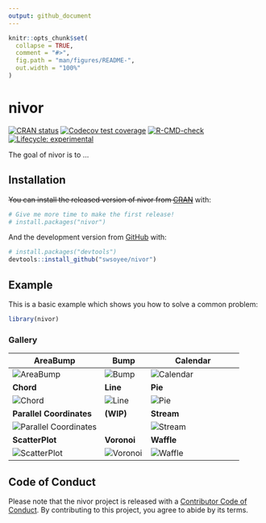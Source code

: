 ```yaml
---
output: github_document
---
```


<!-- README.md is generated from README.Rmd. Please edit that file -->

```r
knitr::opts_chunk$set(
  collapse = TRUE,
  comment = "#>",
  fig.path = "man/figures/README-",
  out.width = "100%"
)
```

# nivor

<!-- badges: start -->
[![CRAN status](https://www.r-pkg.org/badges/version/nivor)](https://CRAN.R-project.org/package=nivor)
[![Codecov test coverage](https://codecov.io/gh/swsoyee/nivor/branch/main/graph/badge.svg)](https://codecov.io/gh/swsoyee/nivor?branch=main)
[![R-CMD-check](https://github.com/swsoyee/nivor/workflows/R-CMD-check/badge.svg)](https://github.com/swsoyee/nivor/actions)
[![Lifecycle: experimental](https://img.shields.io/badge/lifecycle-experimental-orange.svg)](https://www.tidyverse.org/lifecycle/#experimental)
<!-- badges: end -->

The goal of nivor is to ...

## Installation

~~You can install the released version of nivor from [CRAN](https://CRAN.R-project.org)~~ with:

``` r
# Give me more time to make the first release!
# install.packages("nivor")
```

And the development version from [GitHub](https://github.com/swsoyee/nivor) with:

```r
# install.packages("devtools")
devtools::install_github("swsoyee/nivor")
```

## Example

This is a basic example which shows you how to solve a common problem:
```r
library(nivor)
```

### Gallery

| AreaBump | Bump | Calendar |
| -------- | ---- | -------- |
| ![AreaBump](man/figures/AreaBump.png) | ![Bump](man/figures/Bump.png) | ![Calendar](man/figures/Calendar_Multiple.png) |
| **Chord** | **Line** | **Pie** |
| ![Chord](man/figures/Chord.png) | ![Line](man/figures/Line.png) | ![Pie](man/figures/Pie.png) |
| **Parallel Coordinates** | **(WIP)** | **Stream** |
| ![Parallel Coordinates](man/figures/ParallelCoordinates.png) |  | ![Stream](man/figures/Stream.png) |
| **ScatterPlot** | **Voronoi** | **Waffle** |
| ![ScatterPlot](man/figures/Scatter.png) | ![Voronoi](man/figures/Voronoi.png) | ![Waffle](man/figures/Waffle.png) |

## Code of Conduct

Please note that the nivor project is released with a [Contributor Code of Conduct](https://contributor-covenant.org/version/2/0/CODE_OF_CONDUCT.html). By contributing to this project, you agree to abide by its terms.
